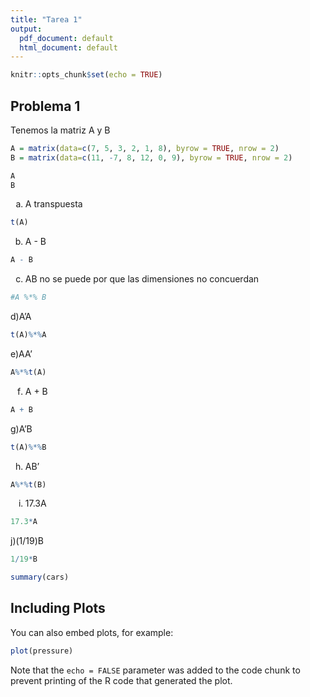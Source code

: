 ```yaml
---
title: "Tarea 1"
output:
  pdf_document: default
  html_document: default
---
```


```r
knitr::opts_chunk$set(echo = TRUE)
```

## Problema 1

Tenemos la matriz A y B 
```r
A = matrix(data=c(7, 5, 3, 2, 1, 8), byrow = TRUE, nrow = 2)
B = matrix(data=c(11, -7, 8, 12, 0, 9), byrow = TRUE, nrow = 2)
```

```r
A
B
```
a) A transpuesta
```r
t(A)
```
b) A - B
```r
A - B
```
c) AB no se puede por que las dimensiones no concuerdan
```r
#A %*% B
```
d)A'A
```r
t(A)%*%A
```
e)AA'
```r
A%*%t(A)
```
f) A + B
```r
A + B
```
g)A'B
```r
t(A)%*%B
```
h) AB'
```r
A%*%t(B)
```
i) 17.3A
```r
17.3*A
```
j)(1/19)B
```r
1/19*B
```


```r
summary(cars)
```

## Including Plots

You can also embed plots, for example:

```r
plot(pressure)
```

Note that the `echo = FALSE` parameter was added to the code chunk to prevent printing of the R code that generated the plot.
